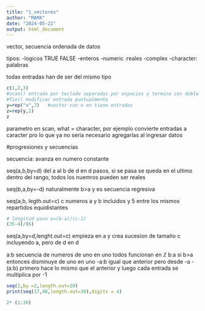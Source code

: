 ```yaml
---
title: "1_vectores"
author: "MARK"
date: "2024-05-22"
output: html_document
---
```



vector, secuencia ordenada de datos

tipos:
-logicos TRUE FALSE
-enteros
-numeric :reales
-complex
-character: palabras

todas entradas han de ser del mismo tipo

```r
c(1,2,3)
#scan() entrada por teclado separadas por espacios y termina con doble enter
#fix() modificar entrada puntualmente
y=rep("x",7)   #vector con x en tiene entradas
z=rep(y,2)
z

```

parametro en scan, what = character, por ejemplo convierte entradas a caracter pro lo que ya no seria necesario agregarlas al ingresar datos

#progresiones y secuencias

secuencia: avanza en numero constante

seq(a,b,by=d) del a al b de d en d pasos, si se pasa se queda en el ultimo dentro del rango, todos los nuemros pueden ser reales

seq(b,a,by=-d) naturalmente b>a y es secuencia regresiva

seq(a,b, legth.out=c)  c numeros a y b incluidos y 5 entre los mismos repartidos equidistantes

```r
# longitud paso x=(b-a)/(c-1)
(35-4)/(6)

```
seq(a,by=d,lenght.out=c) empieza en a y crea sucesion de tamaño c incluyendo a, pero de d en d

a:b   secuencia de numeros de uno en uno  todos funcionan en $\mathbb{Z}$
b:a   si b>a entonces disminuye de uno en uno
-a:b  igual que anterior pero desde -a
-(a:b) primero hace lo mismo que el anterior y luego cada entrada se multiplica por -1

```r
seq(2,by =2,length.out=20)
print(seq(17,98,length.out=30),digits = 4)
```

```r
2* (1:20)
```
 




